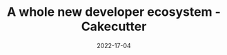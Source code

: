 ---
title: A whole new developer ecosystem - Cakecutter
description: A couple months ago, I wrote a blog Introducing Cakecutter, which was, essentially, a modular version for create-python-project. Both of these projects were very easy, because they were just simple projects for me to practice the Rust programming language. I made them and forgot about it. But little did I know, small projects go a long way.
date: 2022-17-04
categories: ['golang']
ogImage: ./og-image.webp
external : 'https://dev.to/dhravya/a-whole-new-developer-ecosystem-cakecutter-5a3c'
---
